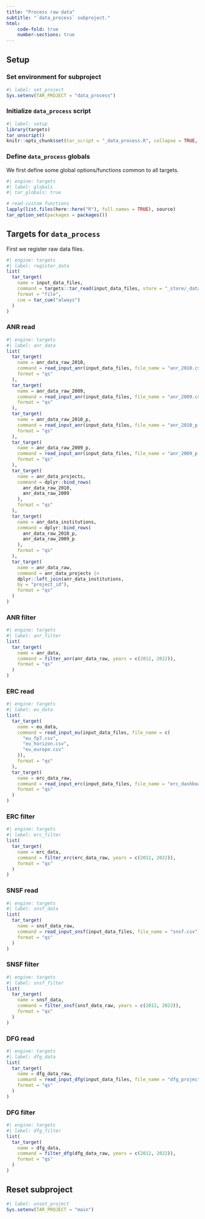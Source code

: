 ```yaml
---
title: "Process raw data"
subtitle: "`data_process` subproject."
html:
    code-fold: true
    number-sections: true
---
```



## Setup

### Set environment for subproject

```r
#| label: set_project
Sys.setenv(TAR_PROJECT = "data_process")
```

### Initialize `data_process` script

```r
#| label: setup
library(targets)
tar_unscript()
knitr::opts_chunk$set(tar_script = "_data_process.R", collapse = TRUE, comment = "#>")
```


### Define `data_process` globals

We first define some global options/functions common to all targets.

```r
#| engine: targets
#| label: globals
#| tar_globals: true

# read custom functions
lapply(list.files(here::here("R"), full.names = TRUE), source)
tar_option_set(packages = packages())
```

## Targets for `data_process`

First we register raw data files.
```r
#| engine: targets
#| label: register_data
list(
  tar_target(
    name = input_data_files,
    command = targets::tar_read(input_data_files, store = "_store/_data_input"),
    format = "file",
    cue = tar_cue("always")
  )
)
```

### ANR read
```r
#| engine: targets
#| label: anr_data
list(
  tar_target(
    name = anr_data_raw_2010,
    command = read_input_anr(input_data_files, file_name = "anr_2010.csv"),
    format = "qs"
  ),
  tar_target(
    name = anr_data_raw_2009,
    command = read_input_anr(input_data_files, file_name = "anr_2009.csv"),
    format = "qs"
  ),
  tar_target(
    name = anr_data_raw_2010_p,
    command = read_input_anr(input_data_files, file_name = "anr_2010_p.csv"),
    format = "qs"
  ),
  tar_target(
    name = anr_data_raw_2009_p,
    command = read_input_anr(input_data_files, file_name = "anr_2009_p.csv"),
    format = "qs"
  ),
  tar_target(
    name = anr_data_projects,
    command = dplyr::bind_rows(
      anr_data_raw_2010,
      anr_data_raw_2009
    ),
    format = "qs"
  ),
  tar_target(
    name = anr_data_institutions,
    command = dplyr::bind_rows(
      anr_data_raw_2010_p,
      anr_data_raw_2009_p
    ),
    format = "qs"
  ),
  tar_target(
    name = anr_data_raw,
    command = anr_data_projects |> 
    dplyr::left_join(anr_data_institutions,
    by = "project_id"),
    format = "qs"
  )
)
```

### ANR filter

```r
#| engine: targets
#| label: anr_filter
list(
  tar_target(
    name = anr_data,
    command = filter_anr(anr_data_raw, years = c(2012, 2022)),
    format = "qs"
  )
)
```

### ERC read

```r
#| engine: targets
#| label: eu_data
list(
  tar_target(
    name = eu_data,
    command = read_input_eu(input_data_files, file_name = c(
      "eu_fp7.csv",
      "eu_horizon.csv",
      "eu_europe.csv"
    )),
    format = "qs"
  ),
  tar_target(
    name = erc_data_raw,
    command = read_input_erc(input_data_files, file_name = "erc_dashboard.tsv"),
    format = "qs"
  )
)
```

### ERC filter

```r
#| engine: targets
#| label: erc_filter
list(
  tar_target(
    name = erc_data,
    command = filter_erc(erc_data_raw, years = c(2012, 2022)),
    format = "qs"
  )
)
```

### SNSF read

```r
#| engine: targets
#| label: snsf_data
list(
  tar_target(
    name = snsf_data_raw,
    command = read_input_snsf(input_data_files, file_name = "snsf.csv"),
    format = "qs"
  )
)
```

### SNSF filter

```r
#| engine: targets
#| label: snsf_filter
list(
  tar_target(
    name = snsf_data,
    command = filter_snsf(snsf_data_raw, years = c(2012, 2022)),
    format = "qs"
  )
)
```

### DFG read

```r
#| engine: targets
#| label: dfg_data
list(
  tar_target(
    name = dfg_data_raw,
    command = read_input_dfg(input_data_files, file_name = "dfg_projects.tsv"),
    format = "qs"
  )
)
```

### DFG filter

```r
#| engine: targets
#| label: dfg_filter
list(
  tar_target(
    name = dfg_data,
    command = filter_dfg(dfg_data_raw, years = c(2012, 2022)),
    format = "qs"
  )
)
```


## Reset subproject
```r
#| label: unset_project
Sys.setenv(TAR_PROJECT = "main")
```